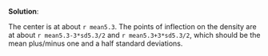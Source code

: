 
\color{blue}

**Solution**:

The center is at about `r mean5.3`. The points of inflection on the density are at about `r mean5.3-3*sd5.3/2` and `r mean5.3+3*sd5.3/2`, which should be the mean plus/minus one and a half standard deviations.

\color{black}




